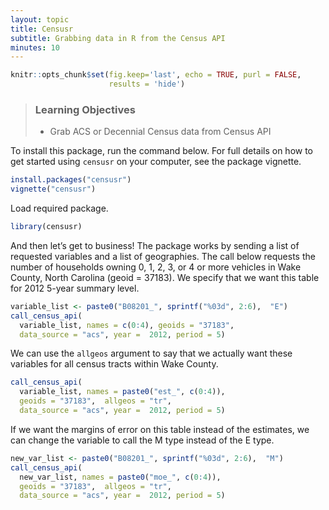 ```yaml
---
layout: topic
title: Censusr
subtitle: Grabbing data in R from the Census API
minutes: 10
---
```


```r
knitr::opts_chunk$set(fig.keep='last', echo = TRUE, purl = FALSE, 
                      results = 'hide')
```

> ### Learning Objectives
>
> - Grab ACS or Decennial Census data from Census API

To install this package, run the command below. For full details on how to get started using `censusr` on your computer, see the package vignette.

```r
install.packages("censusr")
vignette("censusr")
```

Load required package.

```r
library(censusr)
```

And then let's get to business! The package works by sending a list of requested variables and a list of geographies. The call below requests the number of households owning 0, 1, 2, 3, or 4 or more vehicles in Wake County, North Carolina (geoid = 37183). We specify that we want this table for 2012 5-year summary level.

```r
variable_list <- paste0("B08201_", sprintf("%03d", 2:6),  "E")
call_census_api(
  variable_list, names = c(0:4), geoids = "37183",  
  data_source = "acs", year =  2012, period = 5) 
```

We can use the `allgeos` argument to say that we actually want these variables for all census tracts within Wake County.

```r
call_census_api(
  variable_list, names = paste0("est_", c(0:4)), 
  geoids = "37183",  allgeos = "tr",
  data_source = "acs", year =  2012, period = 5)
```

If we want the margins of error on this table instead of the estimates, we can change the variable to call the M type instead of the E type.

```r
new_var_list <- paste0("B08201_", sprintf("%03d", 2:6),  "M")
call_census_api(
  new_var_list, names = paste0("moe_", c(0:4)), 
  geoids = "37183",  allgeos = "tr",
  data_source = "acs", year =  2012, period = 5)
```
